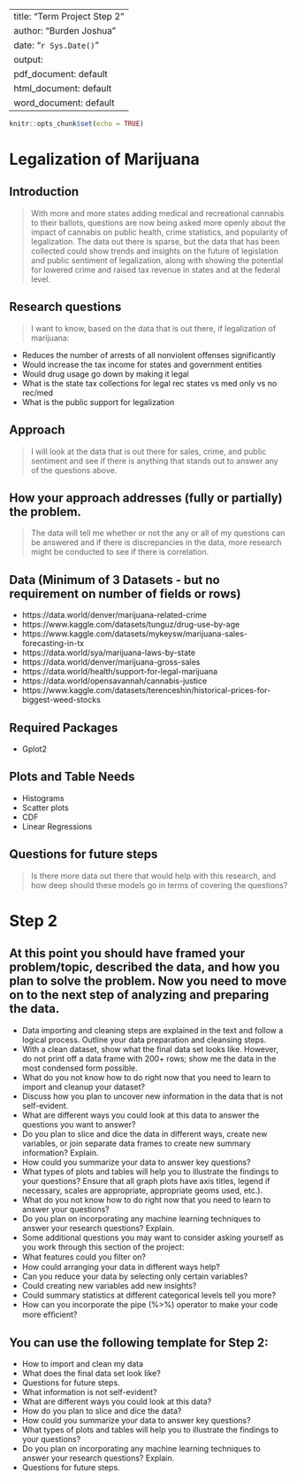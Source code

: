 
---
title: "Term Project Step 2"
author: "Burden Joshua"
date: "`r Sys.Date()`"
output:
  pdf_document: default
  html_document: default
  word_document: default
---


```r
knitr::opts_chunk$set(echo = TRUE)
```



# Legalization of Marijuana

## Introduction

> With more and more states adding medical and recreational cannabis to their ballots, questions are now being asked more openly about the impact of cannabis on public health, crime statistics, and popularity of legalization. The data out there is sparse, but the data that has been collected could show trends and insights on the future of legislation and public sentiment of legalization, along with showing the potential for lowered crime and raised tax revenue in states and at the federal level. 

## Research questions
> I want to know, based on the data that is out there, if legalization of marijuana:

- Reduces the number of arrests of all nonviolent offenses significantly
-	Would increase the tax income for states and government entities
-	Would drug usage go down by making it legal
-	What is the state tax collections for legal rec states vs med only vs no rec/med
-	What is the public support for legalization

## Approach

> I will look at the data that is out there for sales, crime, and public sentiment and see if there is anything that stands out to answer any of the questions above. 

## How your approach addresses (fully or partially) the problem.

> The data will tell me whether or not the any or all of my questions can be answered and if there is discrepancies in the data, more research might be conducted to see if there is correlation. 

## Data (Minimum of 3 Datasets - but no requirement on number of fields or rows)

- https://data.world/denver/marijuana-related-crime
- https://www.kaggle.com/datasets/tunguz/drug-use-by-age
- https://www.kaggle.com/datasets/mykeysw/marijuana-sales-forecasting-in-tx
- https://data.world/sya/marijuana-laws-by-state
- https://data.world/denver/marijuana-gross-sales
- https://data.world/health/support-for-legal-marijuana
- https://data.world/opensavannah/cannabis-justice
- https://www.kaggle.com/datasets/terenceshin/historical-prices-for-biggest-weed-stocks




## Required Packages
- Gplot2

## Plots and Table Needs
- Histograms
- Scatter plots
- CDF
- Linear Regressions

## Questions for future steps
> Is there more data out there that would help with this research, and how deep should these models go in terms of covering the questions? 

# Step 2

## At this point you should have framed your problem/topic, described the data, and how you plan to solve the problem.  Now you need to move on to the next step of analyzing and preparing the data.
- Data importing and cleaning steps are explained in the text and follow a logical process.  Outline your data preparation and cleansing steps.
- With a clean dataset, show what the final data set looks like. However, do not print off a data frame with 200+ rows; show me the data in the most condensed form possible.
- What do you not know how to do right now that you need to learn to import and cleanup your dataset?
- Discuss how you plan to uncover new information in the data that is not self-evident.
- What are different ways you could look at this data to answer the questions you want to answer?
- Do you plan to slice and dice the data in different ways, create new variables, or join separate data frames to create new summary information? Explain.
- How could you summarize your data to answer key questions?
- What types of plots and tables will help you to illustrate the findings to your questions? Ensure that all graph plots have axis titles, legend if necessary, scales are appropriate, appropriate geoms used, etc.).
- What do you not know how to do right now that you need to learn to answer your questions?
- Do you plan on incorporating any machine learning techniques to answer your research questions? Explain.
- Some additional questions you may want to consider asking yourself as you work through this section of the project:
- What features could you ﬁlter on?
- How could arranging your data in different ways help?
- Can you reduce your data by selecting only certain variables?
- Could creating new variables add new insights?
- Could summary statistics at different categorical levels tell you more?
- How can you incorporate the pipe (%>%) operator to make your code more efﬁcient?

## You can use the following template for Step 2:
- How to import and clean my data
- What does the final data set look like?
- Questions for future steps.
- What information is not self-evident?
- What are different ways you could look at this data?
- How do you plan to slice and dice the data?
- How could you summarize your data to answer key questions?
- What types of plots and tables will help you to illustrate the findings to your questions?
- Do you plan on incorporating any machine learning techniques to answer your research questions? Explain.
- Questions for future steps.